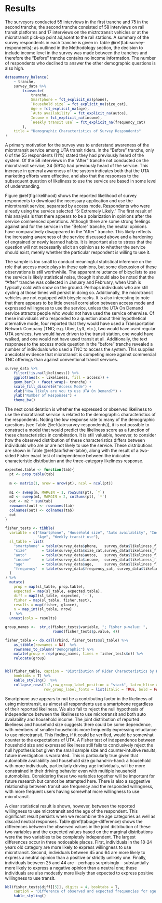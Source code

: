 # Results

The surveyors conducted 55 interviews in the first tranche and 75 in the second
tranche; the second tranche consisted of 58 interviews on rail transit platforms
and 17 interviews on the mictrotransit vehicles or at the microtransit pick-up
point adjacent to the rail stations. A summary of the survey respondents in each
tranche is given in Table \@ref(tab:survey-respondents); as outlined in the
Methodology section, the decision to include income level in the survey was made
between the tranches and therefore the “Before” tranche contains no income
information. The number of respondents who declined to answer the other
demographic questions is also high.

```r
datasummary_balance(
    ~ tranche, 
    survey_data %>% 
        transmute(
            tranche, 
            Smartphone = fct_explicit_na(phone),
            `Household size` = fct_explicit_na(size_cat),
            Age = fct_explicit_na(age),
            `Auto availability` = fct_explicit_na(autos),
            Income = fct_explicit_na(income),
            `Weekly transit use` = fct_explicit_na(frequency_cat)
        ),
    title = "Demographic Characteristics of Survey Respondents"
)
```


A primary motivation for the survey was to understand awareness of the
microtransit service among UTA transit riders. In the “Before” tranche, only 6
of the 55 respondents (11\%) stated they had previously heard of the system. Of
the 58 interviews in the “After” tranche not conducted on the microtransit
service, 34 (59\%) had previously heard of the service. This increase in general
awareness of the system indicates both that the UTA marketing efforts were
effective, and also that the responses to the subsequent question of likeliness
to use the service are based in some level of understanding.

Figure \@ref(fig:likelihood) shows the reported likelihood of survey respondents
to download the necessary application and use the microtransit service,
separated by access mode. Respondents who were already using the service
selected “5: Extremely Likely.” The first result of this analysis is that there
appears to be a polarization in opinions after the service commenced operations.
Although there are some strong feelings against and for the service in the
“Before” tranche, the neutral opinions have comparatively disappeared in the
“After” tranche. This likely reflects the increasing awareness of the service
discussed above and a hardening of engrained or newly learned habits. It is
important also to stress that the question will not necessarily elicit an
opinion as to whether the service should exist, merely whether the particular
respondent is willing to use it.

The sample is too small to conduct meaningful statistical inference on the role
that access mode plays in these opinions, but some discussion of these
observations is still worthwhile. The apparent reluctance of bicyclists to use
the service is likely statistical noise, though it should also be noted that the
“After” tranche was collected in January and February, when Utah is typically
cold with snow on the ground. Perhaps individuals who are still cycling at those
times will persist in doing so. Additionally, the microtransit vehicles are not
equipped with bicycle racks. It is also interesting to note that there
appears to be little overall correlation between access mode and expressed
willingness to use the service, unless the UTA On Demand service attracts people
who would not have used the service otherwise. Of these individuals who
responded to a question about their hypothetical alternative mode, four reported
that they would have used a Transportation Network Company (TNC; e.g. Uber,
Lyft, etc.), two would have used regular UTA services, two would have driven to
the transit station, one would have walked, and one would not have used transit
at all. Additionally, the text responses to the access mode question in the
“before” tranche revealed a number of individuals who used a TNC to access the
system. This supplies anecdotal evidence that microtransit is competing more
against commercial TNC offerings than against conventional transit services.

```r
survey_data %>%
    filter(!is.na(likeliness)) %>%
    ggplot(aes(x = likeliness, fill = access)) +
    geom_bar() + facet_wrap(~ tranche) + 
    scale_fill_discrete("Access Mode") + 
    xlab("How likely are you to use UTA On Demand?") +
    ylab("Number of Responses") +
    theme_bw()
```


The next consideration is whether the expressed or observed likeliness to use
the microtransit service is related to the demographic characteristics of the
respondents. Noting the low response rate to many of the demographic questions
(see Table \@ref(tab:survey-respondents)), it is not possible to construct a model
that would predict the likeliness score as a function of these characteristics
in combination. It is still valuable, however, to consider how the observed
distribution of these characteristics differs between individuals who are or are
not likely to use the service. These distributions are shown in Table
\@ref(tab:fisher-table), along with the result of a two-sided Fisher exact test of
independence between the indicated characteristic distribution and the
three-category likeliness response.

```r
expected.table <- function(tab){
  pt <- prop.table(tab)
  
  m <- matrix(1, nrow = nrow(pt), ncol = ncol(pt))
  
  m1 <- sweep(m, MARGIN = 1, rowSums(pt), `*`)
  m2 <- sweep(m1, MARGIN = 2, colSums(pt), `*`)
  out <- m2 * sum(tab)
  rownames(out) <- rownames(tab)
  colnames(out) <- colnames(tab)
  out
}

fisher_tests <- tibble(
  variable = c("Smartphone", "Household size", "Auto availablity", "Income", 
               "Age", "Weekly transit use"),
  sl_table = list(
    "smartphone" = table(survey_data$phone,   survey_data$likeliness_f),
    "size"       = table(survey_data$size_cat,survey_data$likeliness_f),
    "auto"       = table(survey_data$autos,   survey_data$likeliness_f),
    "income"     = table(survey_data$income,  survey_data$likeliness_f),
    "age"        = table(survey_data$age,     survey_data$likeliness_f),
    "frequency"  = table(survey_data$frequency_cat, survey_data$likeliness_f)
  )
) %>%
  mutate(
    prop = map(sl_table, prop.table),
    expected = map(sl_table, expected.table),
    diff = map2(sl_table, expected, `-`),
    fisher = map(sl_table, fisher.test),
    results = map(fisher, glance),
    n = map_int(sl_table, nrow)
  )  %>%
  unnest(cols = results)
```

```r
group_names <-  str_c(fisher_tests$variable, "; Fisher p-value: ", 
                      round(fisher_tests$p.value, 4))

fisher_table <- do.call(rbind, fisher_tests$sl_table) %>%
    as_tibble(rownames = NA)  %>%
    rownames_to_column("Demographic") %>%
    mutate(group = rep(group_names, times = fisher_tests$n)) %>%
    relocate(group) 


kbl(fisher_table, caption = "Distribution of Rider Characteristics by Reported Likeliness",
    booktabs = T) %>%
    kable_styling()  %>%
    collapse_rows(1:2,row_group_label_position = "stack", latex_hline = 'none',
                  row_group_label_fonts = list(italic = TRUE, bold = FALSE))
```

Smartphone use appears to not be a contributing factor in the likeliness of
using microtransit, as almost all respondents use a smartphone regardless of
their reported likeliness. We also fail to reject the null hypothesis of
independence between the likeliness to use microtransit and both auto
availability and household income. The joint distribution of reported likeliness
and household size suggests there could be some dependence, with members of
smaller households more frequently expressing reluctance to use microtransit.
This finding, if it could be verified, would be somewhat counter to the \emph{a
priori} expectations of UTA. A Fisher test of independence between 
household size and expressed likeliness still fails to conclusively reject the
null hypothesis but given the small sample size and counter-intuitive results,
future investigation is warranted. This is particularly true given that
automobile availability and household size go hand-in-hand: a household with
more individuals, particularly driving-age individuals, will be more constrained
in their driving behavior even with multiple household automobiles. Considering
these two variables together will be important for future research but cannot be
attempted here. There is also a suggestive relationship between transit use
frequency and the responded willingness, with more frequent users having 
somewhat more willingness to use microtransit.

A clear statistical result is shown, however, between the reported willingness
to use microtransit and the age of the respondent. This significant result
persists when we recombine the age categories as well as discard neutral
responses. Table \@ref(tab:age-difference) shows the differences between the
observed values in the joint distribution of these two variables and the
expected values based on the marginal distributions were the two variables to be
completely independent. The largest differences occur in three noticeable
places. First, individuals in the 18-24 years old category are more likely to
express willingness to use microtransit. Second, individuals between 45 and 64
are more likely to express a neutral opinion than a positive or strictly
unlikely one. Finally, individuals between 25 and 44 are – perhaps surprisingly
– substantially more likely to express a negative opinion than a neutral one;
these individuals are also modestly more likely than expected to express
positive willingness to use transit.

```r
kbl(fisher_tests$diff[[5]], digits = 4, booktabs = T,
    caption = "Difference of observed and expected frequencies for age and likeliness") %>%
    kable_styling()
```



